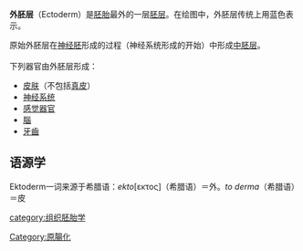 {{Multiple issues|
{{Expert needed|subject=生物学|time=2020-08-01T08:33:56+00:00}}
{{Unreferenced|time=2020-08-01T08:33:56+00:00}}
}}
{{Infobox embryology
 | Name          = 外胚層
 | Latin         = 
 | Image         = Ectoderm.png
 | Caption       = 源於外胚層的器官
 | Image2        = Gray11.png
 | Caption2      = [[普通蝙蝠|普通蝙蝠]]胚胎盤的各部分
 | System        = 
 | CarnegieStage = 
 | Days          = 16
 | Precursor     = 
 | GivesRiseTo   = 
<!--
 | GraySubject   = 6
 | GrayPage      = 48
 | MeshName      = Ectoderm
 | MeshNumber    = A16.254.425.273
-->
}}
'''外胚层'''（Ectoderm）是[[胚胎|胚胎]]最外的一层[[胚层|胚层]]。在绘图中，外胚层传统上用蓝色表示。

原始外胚层在[[神经胚|神经胚]]形成的过程（神经系统形成的开始）中形成[[中胚层|中胚层]]。
<br><br>下列器官由外胚层形成：

*[[皮肤|皮肤]]（不包括[[真皮|真皮]]）
*[[神经系统|神经系统]]
*[[感觉器官|感觉器官]]
*[[腦|腦]]
*[[牙齒|牙齒]]

==语源学==
Ektoderm一词来源于希腊语：''ekto''[εκτος]（希腊语）＝外。''to derma''（希腊语）＝皮

{{Embryology}}
{{泌尿和生殖系统发育}}

[[category:组织胚胎学|category:组织胚胎学]]
[[Category:原腸化|Category:原腸化]]
{{biology-stub}}